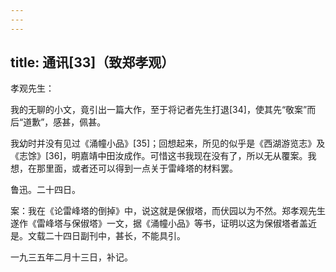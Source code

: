 ```yaml
---
---
---
```

title: 通讯[33]（致郑孝观）
---




孝观先生：

我的无聊的小文，竟引出一篇大作，至于将记者先生打退[34]，使其先“敬案”而后“道歉”，感甚，佩甚。

我幼时并没有见过《涌幢小品》[35]；回想起来，所见的似乎是《西湖游览志》及《志馀》[36]，明嘉靖中田汝成作。可惜这书我现在没有了，所以无从覆案。我想，在那里面，或者还可以得到一点关于雷峰塔的材料罢。

鲁迅。二十四日。

案：我在《论雷峰塔的倒掉》中，说这就是保俶塔，而伏园以为不然。郑孝观先生遂作《雷峰塔与保俶塔》一文，据《涌幢小品》等书，证明以这为保俶塔者盖近是。文载二十四日副刊中，甚长，不能具引。

一九三五年二月十三日，补记。